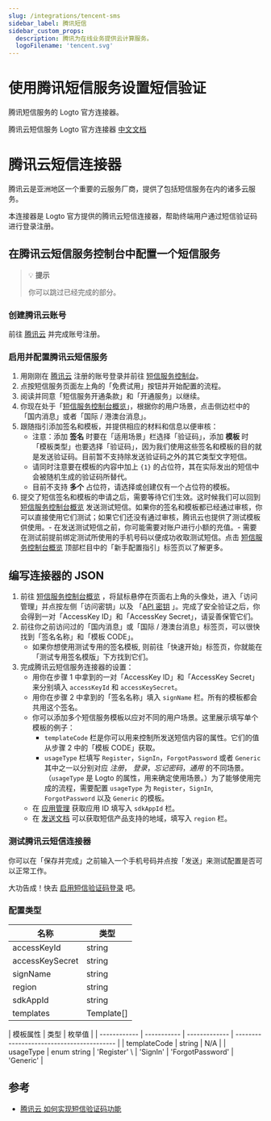 ```yaml
---
slug: /integrations/tencent-sms
sidebar_label: 腾讯短信
sidebar_custom_props:
  description: 腾讯为在线业务提供云计算服务。
  logoFilename: 'tencent.svg'
---
```



# 使用腾讯短信服务设置短信验证

腾讯短信服务的 Logto 官方连接器。

<GuideTip />

腾讯云短信服务 Logto 官方连接器 [中文文档](#腾讯云短信连接器)

# 腾讯云短信连接器

腾讯云是亚洲地区一个重要的云服务厂商，提供了包括短信服务在内的诸多云服务。

本连接器是 Logto 官方提供的腾讯云短信连接器，帮助终端用户通过短信验证码进行登录注册。

## 在腾讯云短信服务控制台中配置一个短信服务

> 💡 **提示**
>
> 你可以跳过已经完成的部分。

### 创建腾讯云账号

前往 [腾讯云](https://cloud.tencent.com/) 并完成账号注册。

### 启用并配置腾讯云短信服务

1. 用刚刚在 [腾讯云](https://cloud.tencent.com/)
   注册的账号登录并前往 [短信服务控制台](https://cloud.tencent.com/product/sms)。
2. 点按短信服务页面左上角的「免费试用」按钮并开始配置的流程。
3. 阅读并同意「短信服务开通条款」和「开通服务」以继续。
4. 你现在处于「[短信服务控制台概览](https://console.cloud.tencent.com/smsv2)」，根据你的用户场景，点击侧边栏中的「国内消息」或者「国际 / 港澳台消息」。
5. 跟随指引添加签名和模板，并提供相应的材料和信息以便审核：
   - 注意：添加 **签名** 时要在「适用场景」栏选择「验证码」，添加 **模板**
     时「模板类型」也要选择「验证码」，因为我们使用这些签名和模板的目的就是发送验证码。目前暂不支持除发送验证码之外的其它类型文字短信。
   - 请同时注意要在模板的内容中加上 `{1}` 的占位符，其在实际发出的短信中会被随机生成的验证码所替代。
   - 目前不支持 **多个** 占位符，请选择或创建仅有一个占位符的模板。
6. 提交了短信签名和模板的申请之后，需要等待它们生效。这时候我们可以回到 [短信服务控制台概览](https://console.cloud.tencent.com/smsv2)
   发送测试短信。如果你的签名和模板都已经通过审核，你可以直接使用它们测试；如果它们还没有通过审核，腾讯云也提供了测试模板供使用。- 在发送测试短信之前，你可能需要对账户进行小额的充值。- 需要在测试前提前绑定测试所使用的手机号码以便成功收取测试短信。点击 [短信服务控制台概览](https://console.cloud.tencent.com/smsv2)
   顶部栏目中的「新手配置指引」标签页以了解更多。

## 编写连接器的 JSON

1. 前往 [短信服务控制台概览](https://console.cloud.tencent.com/smsv2)
   ，将鼠标悬停在页面右上角的头像处，进入「访问管理」并点按左侧「访问密钥」以及 「[API 密钥](https://console.cloud.tencent.com/cam/capi)
   」。完成了安全验证之后，你会得到一对「AccessKey ID」和「AccessKey Secret」，请妥善保管它们。
2. 前往你之前访问过的「国内消息」或「国际 / 港澳台消息」标签页，可以很快找到「签名名称」和「模板 CODE」。
   - 如果你想使用测试专用的签名模板, 则前往「快速开始」标签页，你就能在「测试专用签名模版」下方找到它们。
3. 完成腾讯云短信服务连接器的设置：
   - 用你在步骤 1 中拿到的一对「AccessKey ID」和「AccessKey Secret」来分别填入 `accessKeyId` 和 `accessKeySecret`。
   - 用你在步骤 2 中拿到的「签名名称」填入 `signName` 栏。所有的模板都会共用这个签名。
   - 你可以添加多个短信服务模板以应对不同的用户场景。这里展示填写单个模板的例子：
     - `templateCode` 栏是你可以用来控制所发送短信内容的属性。它们的值从步骤 2 中的「模板 CODE」获取。
     - `usageType` 栏填写 `Register`，`SignIn`，`ForgotPassword` 或者 `Generic` 其中之一以分别对应 _注册_，
       _登录_，_忘记密码_，_通用_ 的不同场景。（`usageType` 是 Logto 的属性，用来确定使用场景。）为了能够使用完成的流程，需要配置 `usageType` 为 `Register`，`SignIn`, `ForgotPassword` 以及 `Generic` 的模板。
   - 在 [应用管理](https://console.cloud.tencent.com/smsv2/app-manage) 获取应用 ID 填写入 `sdkAppId` 栏。
   - 在 [发送文档](https://cloud.tencent.com/document/api/382/52071#.E5.9C.B0.E5.9F.9F.E5.88.97.E8.A1.A8)
     可以获取短信产品支持的地域，填写入 `region` 栏。

### 测试腾讯云短信连接器

你可以在「保存并完成」之前输入一个手机号码并点按「发送」来测试配置是否可以正常工作。

大功告成！快去 [启用短信验证码登录](/connectors/sms-connectors/#enable-phone-number-sign-up-or-sign-in)
吧。

### 配置类型

| 名称            | 类型       |
| --------------- | ---------- |
| accessKeyId     | string     |
| accessKeySecret | string     |
| signName        | string     |
| region          | string     |
| sdkAppId        | string     |
| templates       | Template[] |

| 模板属性     | 类型        | 枚举值        |
| ------------ | ----------- | ------------- | ----------------------------------------- |
| templateCode | string      | N/A           |
| usageType    | enum string | 'Register' \  | 'SignIn' \| 'ForgotPassword' \| 'Generic' |

## 参考

- [腾讯云 如何实现短信验证码功能](https://cloud.tencent.com/document/product/382/43070)
